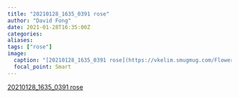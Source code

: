 ```yaml
---
title: "20210128_1635_0391 rose"
author: "David Fong"
date: 2021-01-28T16:35:00Z
categories:
aliases:
tags: ["rose"]
image:
  caption: "[20210128_1635_0391 rose](https://vkelim.smugmug.com/Flowers/2021/i-sh4xnJQ/A)"
  focal_point: Smart
---
```

[20210128_1635_0391 rose](https://vkelim.smugmug.com/Flowers/2021/i-sh4xnJQ/A)